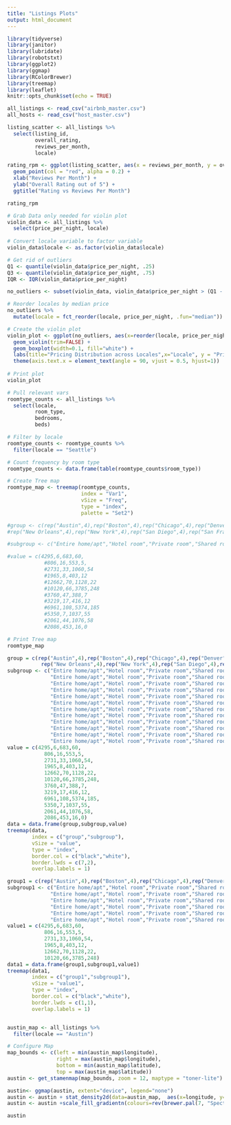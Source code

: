```yaml
---
title: "Listings Plots"
output: html_document
---
```


```r
library(tidyverse)
library(janitor)
library(lubridate)
library(robotstxt)
library(ggplot2)
library(ggmap)
library(RColorBrewer)
library(treemap)
library(leaflet)
knitr::opts_chunk$set(echo = TRUE)
```

```r
all_listings <- read_csv("airbnb_master.csv")
all_hosts <- read_csv("host_master.csv")
```


```r
listing_scatter <- all_listings %>%
  select(listing_id,
         overall_rating,
         reviews_per_month,
         locale)

rating_rpm <- ggplot(listing_scatter, aes(x = reviews_per_month, y = overall_rating)) + 
  geom_point(col = "red", alpha = 0.2) + 
  xlab("Reviews Per Month") + 
  ylab("Overall Rating out of 5") + 
  ggtitle("Rating vs Reviews Per Month")

rating_rpm
```


```r
# Grab Data only needed for violin plot
violin_data <- all_listings %>%
  select(price_per_night, locale)
  
# Convert locale variable to factor variable
violin_data$locale <- as.factor(violin_data$locale)

# Get rid of outliers
Q1 <- quantile(violin_data$price_per_night, .25)
Q3 <- quantile(violin_data$price_per_night, .75)
IQR <- IQR(violin_data$price_per_night)

no_outliers <- subset(violin_data, violin_data$price_per_night > (Q1 - 1.5*IQR) & violin_data$price_per_night < (Q3 + 1.5*IQR))

# Reorder locales by median price
no_outliers %>%
  mutate(locale = fct_reorder(locale, price_per_night, .fun="median"))

# Create the violin plot
violin_plot <- ggplot(no_outliers, aes(x=reorder(locale, price_per_night), y=price_per_night, fill=locale)) + 
  geom_violin(trim=FALSE) +
  geom_boxplot(width=0.1, fill="white") + 
  labs(title="Pricing Distribution across Locales",x="Locale", y = "Price per Night") +
  theme(axis.text.x = element_text(angle = 90, vjust = 0.5, hjust=1))
  
# Print plot
violin_plot
```


```r
# Pull relevant vars
roomtype_counts <- all_listings %>%
  select(locale,
         room_type,
         bedrooms,
         beds)

# Filter by locale
roomtype_counts <- roomtype_counts %>%
  filter(locale == "Seattle")

# Count frequency by room type
roomtype_counts <- data.frame(table(roomtype_counts$room_type))

# Create Tree map
roomtype_map <- treemap(roomtype_counts,
                        index = "Var1",
                        vSize = "Freq", 
                        type = "index",
                        palette = "Set2")

#group <- c(rep("Austin",4),rep("Boston",4),rep("Chicago",4),rep("Denver",4),rep("Hawaii",4),rep("Los Angeles",4),rep("Nashville",4),
#rep("New Orleans",4),rep("New York",4),rep("San Diego",4),rep("San Francisco",4),rep("Seattle",4))

#subgroup <- c("Entire home/apt","Hotel room","Private room","Shared room")

#value = c(4295,6,683,60,
            #806,16,553,5,
            #2731,33,1060,54
            #1965,8,403,12
            #12662,70,1128,22
            #10120,66,3785,248
            #3760,47,388,7
            #3219,17,416,12
            #6961,108,5374,185
            #5350,7,1037,55
            #2061,44,1076,58
            #2086,453,16,0

# Print Tree map
roomtype_map
```
```r
group = c(rep("Austin",4),rep("Boston",4),rep("Chicago",4),rep("Denver",4),rep("Hawaii",4),rep("Los Angeles",4),rep("Nashville",4),
           rep("New Orleans",4),rep("New York",4),rep("San Diego",4),rep("San Francisco",4),rep("Seattle",4))
subgroup <- c("Entire home/apt","Hotel room","Private room","Shared room",
              "Entire home/apt","Hotel room","Private room","Shared room",
              "Entire home/apt","Hotel room","Private room","Shared room",
              "Entire home/apt","Hotel room","Private room","Shared room",
              "Entire home/apt","Hotel room","Private room","Shared room",
              "Entire home/apt","Hotel room","Private room","Shared room",
              "Entire home/apt","Hotel room","Private room","Shared room",
              "Entire home/apt","Hotel room","Private room","Shared room",
              "Entire home/apt","Hotel room","Private room","Shared room",
              "Entire home/apt","Hotel room","Private room","Shared room",
              "Entire home/apt","Hotel room","Private room","Shared room",
              "Entire home/apt","Hotel room","Private room","Shared room")
value = c(4295,6,683,60,
            806,16,553,5,
            2731,33,1060,54,
            1965,8,403,12,
            12662,70,1128,22,
            10120,66,3785,248,
            3760,47,388,7,
            3219,17,416,12,
            6961,108,5374,185,
            5350,7,1037,55,
            2061,44,1076,58,
            2086,453,16,0)
data = data.frame(group,subgroup,value)
treemap(data,
        index = c("group","subgroup"),
        vSize = "value",
        type = "index",
        border.col = c("black","white"),
        border.lwds = c(7,2),
        overlap.labels = 1)

```

```r
group1 = c(rep("Austin",4),rep("Boston",4),rep("Chicago",4),rep("Denver",4),rep("Hawaii",4),rep("Los Angeles",4))
subgroup1 <- c("Entire home/apt","Hotel room","Private room","Shared room",
              "Entire home/apt","Hotel room","Private room","Shared room",
              "Entire home/apt","Hotel room","Private room","Shared room",
              "Entire home/apt","Hotel room","Private room","Shared room",
              "Entire home/apt","Hotel room","Private room","Shared room",
              "Entire home/apt","Hotel room","Private room","Shared room")
value1 = c(4295,6,683,60,
            806,16,553,5,
            2731,33,1060,54,
            1965,8,403,12,
            12662,70,1128,22,
            10120,66,3785,248)
data1 = data.frame(group1,subgroup1,value1)
treemap(data1,
        index = c("group1","subgroup1"),
        vSize = "value1",
        type = "index",
        border.col = c("black","white"),
        border.lwds = c(1,1),
        overlap.labels = 1)
```

```r

```


```r
austin_map <- all_listings %>%
  filter(locale == "Austin") 

# Configure Map
map_bounds <- c(left = min(austin_map$longitude),
                right = max(austin_map$longitude), 
                bottom = min(austin_map$latitude), 
                top = max(austin_map$latitude))
austin <- get_stamenmap(map_bounds, zoom = 12, maptype = "toner-lite")

austin<- ggmap(austin, extent="device", legend="none")
austin <- austin + stat_density2d(data=austin_map,  aes(x=longitude, y=latitude, fill=..level.., alpha=..level..), geom="polygon")
austin <- austin +scale_fill_gradientn(colours=rev(brewer.pal(7, "Spectral")))

austin
```








